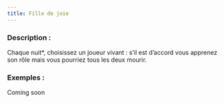 ```yaml
---
title: Fille de joie
---
```



<Role FILLE_DE_JOIE header />

### Description :

Chaque nuit*, choisissez un joueur vivant : s’il est d’accord vous apprenez son rôle mais vous pourriez tous les deux mourir.

### Exemples :

Coming soon
